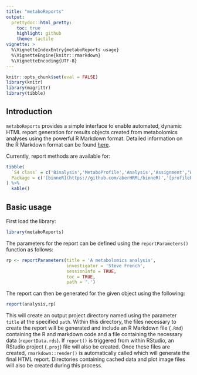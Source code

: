 ```yaml
---
title: "metaboReports"
output: 
  prettydoc::html_pretty:
    toc: true
    highlight: github
    theme: tactile
vignette: >
  %\VignetteIndexEntry{metaboReports usage}
  %\VignetteEngine{knitr::rmarkdown}
  %\VignetteEncoding{UTF-8}
---
```


```r
knitr::opts_chunk$set(eval = FALSE)
library(knitr)
library(magrittr)
library(tibble)
```

## Introduction

`metaboReports` provides a simple interface to enable automated, dynamic HTML report generation for results objects created from metabolomics analyses using the powerful R Markdown format.
Detailed information on the R Markdown format can be found [here](https://bookdown.org/yihui/rmarkdown/).

Currently, report methods are available for:

```r
tibble(
  `S4 class` = c('Binalysis','MetaboProfile','Analysis','Assignment','Workflow'),
  Package = c('[binneR](https://github.com/aberHRML/binneR)','[profilePro](https://github.com/jasenfinch/profilePro)','[metabolyseR](https://github.com/jasenfinch/metabolyseR)','[MFassign](https://github.com/jasenfinch/MFassign)','[metaboWorkflows](https://github.com/jasenfinch/metaboWorkflows)')
) %>%
  kable()
```

## Basic usage

First load the library:

```r
library(metaboReports)
```

The parameters for the report can be defined using the `reportParameters()` function as follows:

```r
rp <- reportParameters(title = 'A metabolomics analysis',
                       investigator = 'Steve French',
                       sessionInfo = TRUE,
                       toc = TRUE,
                       path = '.')
```

The report can then be generated for the given object using the following:

```r
report(analysis,rp)
```

This will create an output project directory named using the parameter `title` at the specified `path`.
Within this directory, the files necessary to create the report will be generated and include an R Markdown file (`.Rmd`) containing the R and markdown code and a file containing the necessary data (`reportData.rds`).
If `report()` is triggered from within RStudio, an RStudio project (`.proj`) file will also be created.
Once these files are created, `rmarkdown::render()` is automatically called which will generate the final HTML report.
Directories containing cached data and plot image files will also be created during this process.



